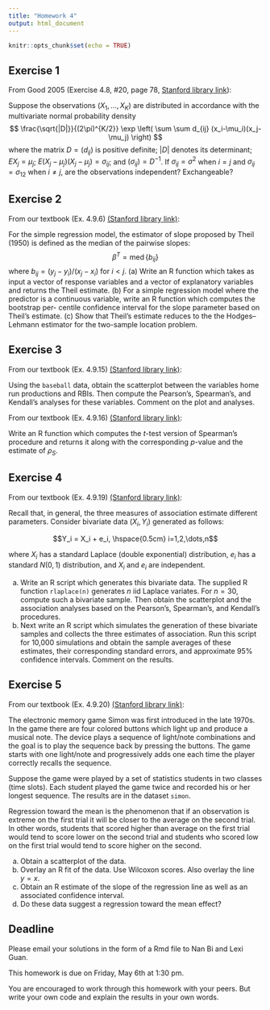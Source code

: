 ```yaml
---
title: "Homework 4"
output: html_document
---
```


```r
knitr::opts_chunk$set(echo = TRUE)
```

## Exercise 1

From Good 2005 (Exercise 4.8, #20, page 78, [Stanford library link](https://searchworks.stanford.edu/view/7694177)):

Suppose the observations $(X_1,\dots,X_K)$ are distributed in accordance with the multivariate normal probability density
$$
\frac{\sqrt{|D|}}{(2\pi)^{K/2}} \exp \left( \sum \sum d_{ij} (x_i-\mu_i)(x_j-\mu_j) \right)
$$
where the matrix $D = (d_{ij})$ is positive definite; $|D|$ denotes its determinant; $E X_j = \mu_j$; $E(X_j−\mu_j)(X_j−\mu_j) = \sigma_{ij}$; and $(\sigma_{ij})= D^{−1}$. If $\sigma_{ij} = \sigma^2$ when $i = j$ and $\sigma_{ij} = \sigma_{12}$ when $i \ne j$, are the observations independent? Exchangeable?

## Exercise 2

From our textbook (Ex. 4.9.6) [(Stanford library link)](https://searchworks.stanford.edu/view/10718635):  

For the simple regression model, the estimator of slope proposed by Theil (1950) is defined as the median of the pairwise slopes:
$$\beta^T = \operatorname{med}\{b_{ij}\}$$ 
where $b_{ij} = (y_j − y_i)/(x_j − x_i)$ for $i<j$.
(a) Write an R function which takes as input a vector of response variables and a vector of explanatory variables and returns the Theil estimate.
(b) For a simple regression model where the predictor is a continuous variable, write an R function which computes the bootstrap per- centile confidence interval for the slope parameter based on Theil’s estimate.
(c) Show that Theil’s estimate reduces to the the Hodges–Lehmann estimator for the two-sample location problem.

## Exercise 3

From our textbook (Ex. 4.9.15) [(Stanford library link)](https://searchworks.stanford.edu/view/10718635):  

Using the ``baseball`` data, obtain the scatterplot between the variables home run productions and RBIs. Then compute the Pearson’s, Spearman’s, and Kendall’s analyses for these variables. Comment on the plot and analyses.

From our textbook (Ex. 4.9.16) [(Stanford library link)](https://searchworks.stanford.edu/view/10718635):  

Write an R function which computes the $t$-test version of Spearman’s procedure and returns it along with the corresponding $p$-value and the estimate of $\rho_S$.

## Exercise 4

From our textbook (Ex. 4.9.19) [(Stanford library link)](https://searchworks.stanford.edu/view/10718635):  

Recall that, in general, the three measures of association estimate different parameters. Consider bivariate data $(X_i,Y_i)$ generated as follows:

$$Y_i = X_i + e_i, \hspace{0.5cm} i=1,2,\dots,n$$

where $X_i$ has a standard Laplace (double exponential) distribution, $e_i$ has a standard $N(0,1)$ distribution, and $X_i$ and $e_i$ are independent.

(a) Write an R script which generates this bivariate data. The supplied R function ``rlaplace(n)`` generates $n$ iid Laplace variates. For $n = 30$, compute such a bivariate sample. Then obtain the scatterplot and the association analyses based on the Pearson's, Spearman's, and Kendall's procedures.
(b) Next write an R script which simulates the generation of these bivariate samples and collects the three estimates of association. Run this script for 10,000 simulations and obtain the sample averages of these estimates, their corresponding standard errors, and approximate 95% confidence intervals. Comment on the results.

## Exercise 5

From our textbook (Ex. 4.9.20) [(Stanford library link)](https://searchworks.stanford.edu/view/10718635):  

The electronic memory game Simon was first introduced in the late 1970s. In the game there are four colored buttons which light up and produce a musical note. The device plays a sequence of light/note combinations and the goal is to play the sequence back by pressing the buttons. The game starts with one light/note and progressively adds one each time the player correctly recalls the sequence.

Suppose the game were played by a set of statistics students in two classes (time slots). Each student played the game twice and recorded his or her longest sequence. The results are in the dataset ``simon``.

Regression toward the mean is the phenomenon that if an observation is extreme on the first trial it will be closer to the average on the second trial. In other words, students that scored higher than average on the first trial would tend to score lower on the second trial and students who scored low on the first trial would tend to score higher on the second.

(a) Obtain a scatterplot of the data.
(b) Overlay an R fit of the data. Use Wilcoxon scores. Also overlay the line $y = x$.
(c) Obtain an R estimate of the slope of the regression line as well as an associated confidence interval.
(d) Do these data suggest a regression toward the mean effect?

## Deadline

Please email your solutions in the form of a Rmd file to Nan Bi and Lexi Guan.

This homework is due on Friday, May 6th at 1:30 pm.

You are encouraged to work through this homework with your peers. But write your own code and explain the results in your own words.
